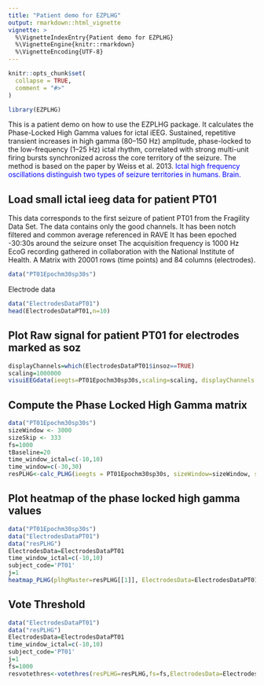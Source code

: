 ```yaml
---
title: "Patient demo for EZPLHG"
output: rmarkdown::html_vignette
vignette: >
  %\VignetteIndexEntry{Patient demo for EZPLHG}
  %\VignetteEngine{knitr::rmarkdown}
  %\VignetteEncoding{UTF-8}
---
```


```r
knitr::opts_chunk$set(
  collapse = TRUE,
  comment = "#>"
)
```

```r
library(EZPLHG)
```

This is a patient demo on how to use the EZPLHG package.
It calculates the Phase-Locked High Gamma values for ictal iEEG.
Sustained, repetitive transient increases in high gamma (80–150 Hz) amplitude, phase-locked to the low-frequency (1–25 Hz) ictal rhythm, correlated with strong multi-unit firing bursts synchronized across the core territory of the seizure.
The method is based on the paper by Weiss et al. 2013. <a href="https://pubmed.ncbi.nlm.nih.gov/24176977/" style="color:blue; text-decoration:none;"> Ictal high frequency oscillations distinguish two types of seizure territories in humans. Brain.</a>

## Load small ictal ieeg data for patient PT01

This data corresponds to the first seizure of patient PT01 from the Fragility Data Set. The data contains only the good channels. It has been notch filtered and common average referenced in RAVE It has been epoched -30:30s around the seizure onset The acquisition frequency is 1000 Hz EcoG recording gathered in collaboration with the National Institute of Health. A Matrix with 20001 rows (time points) and 84 columns (electrodes).

```r
data("PT01Epochm30sp30s")
```

Electrode data
```r
data("ElectrodesDataPT01")
head(ElectrodesDataPT01,n=10)

```

## Plot Raw signal for patient PT01 for electrodes marked as soz
```r
displayChannels=which(ElectrodesDataPT01$insoz==TRUE)
scaling=1000000
visuiEEGdata(ieegts=PT01Epochm30sp30s,scaling=scaling, displayChannels = displayChannels)
```

## Compute the Phase Locked High Gamma matrix 
```r
data("PT01Epochm30sp30s")
sizeWindow <- 3000
sizeSkip <- 333
fs=1000
tBaseline=20
time_window_ictal=c(-10,10)
time_window=c(-30,30)
resPLHG<-calc_PLHG(ieegts = PT01Epochm30sp30s, sizeWindow=sizeWindow, sizeSkip=sizeSkip,fs=fs,tBaseline=tBaseline,time_window=time_window,time_window_ictal=time_window_ictal)
```

## Plot heatmap of the phase locked high gamma values 
```r
data("PT01Epochm30sp30s")
data("ElectrodesDataPT01")
data("resPLHG")
ElectrodesData=ElectrodesDataPT01
time_window_ictal=c(-10,10)
subject_code='PT01'
j=1
heatmap_PLHG(plhgMaster=resPLHG[[1]], ElectrodesData=ElectrodesDataPT01,ieegts=PT01Epochm30sp30s,time_window_ictal,subject_code,j)
```

## Vote Threshold
```r
data("ElectrodesDataPT01")
data("resPLHG")
ElectrodesData=ElectrodesDataPT01
time_window_ictal=c(-10,10)
subject_code='PT01'
j=1
fs=1000
resvotethres<-votethres(resPLHG=resPLHG,fs=fs,ElectrodesData=ElectrodesData,time_window_ictal=time_window_ictal)
```
